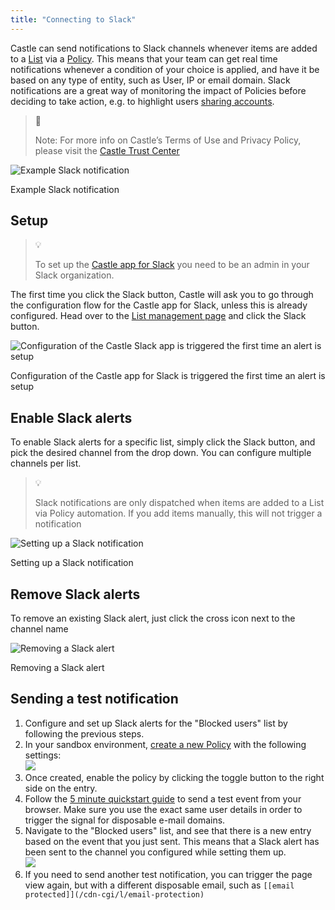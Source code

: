 ```yaml
---
title: "Connecting to Slack"
---
```


Castle can send notifications to Slack channels whenever items are added to a [List](/docs/lists) via a [Policy](/docs/creating-a-policy). This means that your team can get real time notifications whenever a condition of your choice is applied, and have it be based on any type of entity, such as User, IP or email domain. Slack notifications are a great way of monitoring the impact of Policies before deciding to take action, e.g. to highlight users [sharing accounts](/docs/tutorial-detect-account-sharing).

> 📘
> 
> Note: For more info on Castle’s Terms of Use and Privacy Policy, please visit the [Castle Trust Center](https://castle.io/trust)

![Example Slack notification](/images/4aebf45-Social_Thumb3.png)

Example Slack notification

## Setup

> 💡
> 
> To set up the [Castle app for Slack](https://slack.com/apps/A05A21591R8-castle) you need to be an admin in your Slack organization.

The first time you click the Slack button, Castle will ask you to go through the configuration flow for the Castle app for Slack, unless this is already configured. Head over to the [List management page](https://dashboard.castle.io/v2/lists) and click the Slack button. 

![Configuration of the Castle Slack app is triggered the first time an alert is setup](/images/971b863-image_8.png)

Configuration of the Castle app for Slack is triggered the first time an alert is setup

## Enable Slack alerts

To enable Slack alerts for a specific list, simply click the Slack button, and pick the desired channel from the drop down. You can configure multiple channels per list.

> 💡
> 
> Slack notifications are only dispatched when items are added to a List via Policy automation. If you add items manually, this will not trigger a notification

![Setting up a Slack notification](/images/1d64b1d-setup_slack_alert_new.gif)

Setting up a Slack notification

## Remove Slack alerts

To remove an existing Slack alert, just click the cross icon next to the channel name

![Removing a Slack alert](/images/c4bc93e-image_9.png)

Removing a Slack alert

## Sending a test notification

1. Configure and set up Slack alerts for the "Blocked users" list by following the previous steps.
2. In your sandbox environment, [create a new Policy](https://dashboard.castle.io/v2/policies/new) with the following settings:  
![](/images/75d9cde-52514ce-bild.png)
3. Once created, enable the policy by clicking the toggle button to the right side on the entry.
4. Follow the [5 minute quickstart guide](/docs/quickstart) to send a test event from your browser. Make sure you use the exact same user details in order to trigger the signal for disposable e-mail domains.
5. Navigate to the "Blocked users" list, and see that there is a new entry based on the event that you just sent. This means that a Slack alert has been sent to the channel you configured while setting them up.  
![](/images/c78addf-bild.png)
6. If you need to send another test notification, you can trigger the page view again, but with a different disposable email, such as `[[email protected]](/cdn-cgi/l/email-protection)`